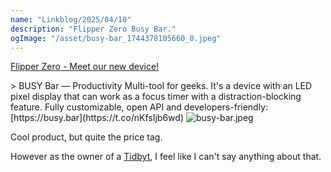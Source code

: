 ```yaml
---
name: "Linkblog/2025/04/10"
description: "Flipper Zero Busy Bar."
ogImage: "/asset/busy-bar_1744378105660_0.jpeg"
---
```


[Flipper Zero - Meet our new device!](https://x.com/flipper_zero/status/1910328715239645279)

<div class="ml-[calc(1*1rem)] mb-8">
> BUSY Bar —  Productivity Multi-tool for geeks. It's a device with an LED pixel display that can work as a focus timer with a distraction-blocking feature. Fully customizable, open API and developers-friendly: [https://busy.bar](https://t.co/nKfsIjb6wd)

<Image src='/asset/busy-bar_1744378105660_0.jpeg' alt='busy-bar.jpeg' width={1920} height={1080} />

Cool product, but quite the price tag.

However as the owner of a [Tidbyt](https://tidbyt.com/), I feel like I can't say anything about that.

</div>
